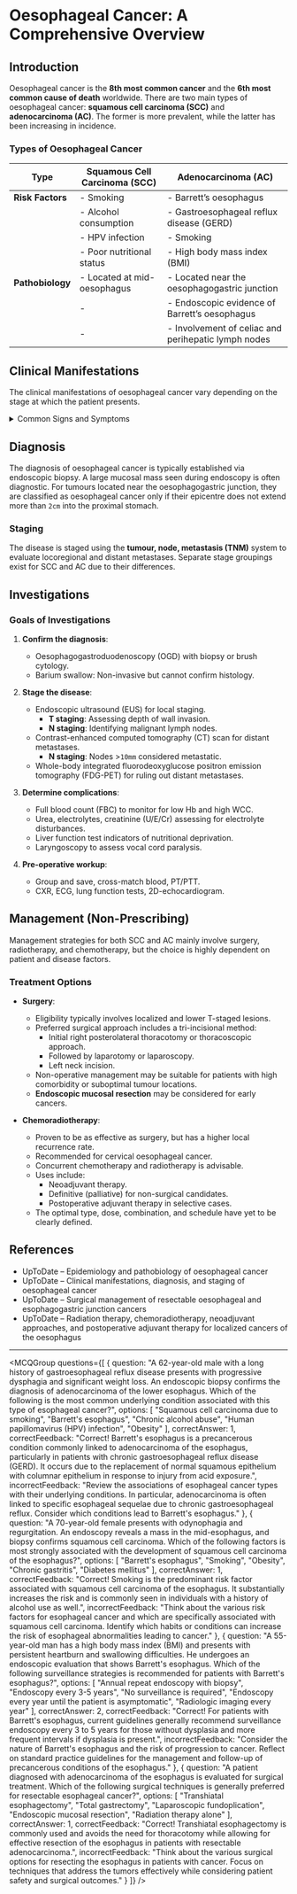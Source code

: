 
# Oesophageal Cancer: A Comprehensive Overview

## Introduction

Oesophageal cancer is the **8th most common cancer** and the **6th most common cause of death** worldwide. There are two main types of oesophageal cancer: **squamous cell carcinoma (SCC)** and **adenocarcinoma (AC)**. The former is more prevalent, while the latter has been increasing in incidence.

### Types of Oesophageal Cancer

| Type                                | Squamous Cell Carcinoma (SCC)                                  | Adenocarcinoma (AC)                       |
|-------------------------------------|---------------------------------------------------------------|-------------------------------------------|
| **Risk Factors**                    | - Smoking                                                    | - Barrett’s oesophagus                   |
|                                     | - Alcohol consumption                                        | - Gastroesophageal reflux disease (GERD) |
|                                     | - HPV infection                                              | - Smoking                                 |
|                                     | - Poor nutritional status                                    | - High body mass index (BMI)             |
| **Pathobiology**                   | - Located at mid-oesophagus                                  | - Located near the oesophagogastric junction |
|                                     | -                                                           | - Endoscopic evidence of Barrett’s oesophagus |
|                                     | -                                                           | - Involvement of celiac and perihepatic lymph nodes |

## Clinical Manifestations

The clinical manifestations of oesophageal cancer vary depending on the stage at which the patient presents.

<details>
<summary>Common Signs and Symptoms</summary>

- **Early Stage**: May be asymptomatic or exhibit mild, non-specific symptoms (e.g., reflux and indigestion).
- **Late Stage**:
  - **Dysphagia**: Progressive difficulty swallowing, more prominent with solid food than liquids.
  - **Weight Loss**: Significant unintentional weight loss.
  - **Regurgitation**: Backflow of undigested food.
  - **Anaemia**: May develop due to chronic blood loss.
  - **Odynophagia**: Painful swallowing, indicating more advanced disease.
  - **Local Complications**: 
    - Hoarseness from vocal cord invasion 
    - Respiratory symptoms from aspiration pneumonia due to tracheo-oesophageal fistula formation.
- **Systemic Symptoms**: 
  - Supraclavicular lymphadenopathy 
  - Symptoms of metastatic disease (to bone, liver, lung, and brain).

</details>

## Diagnosis

The diagnosis of oesophageal cancer is typically established via endoscopic biopsy. A large mucosal mass seen during endoscopy is often diagnostic. For tumours located near the oesophagogastric junction, they are classified as oesophageal cancer only if their epicentre does not extend more than `2cm` into the proximal stomach.

### Staging

The disease is staged using the **tumour, node, metastasis (TNM)** system to evaluate locoregional and distant metastases. Separate stage groupings exist for SCC and AC due to their differences.

## Investigations

### Goals of Investigations

1. **Confirm the diagnosis**: 
   - Oesophagogastroduodenoscopy (OGD) with biopsy or brush cytology.
   - Barium swallow: Non-invasive but cannot confirm histology.

2. **Stage the disease**:
   - Endoscopic ultrasound (EUS) for local staging.
     - **T staging**: Assessing depth of wall invasion.
     - **N staging**: Identifying malignant lymph nodes.
   - Contrast-enhanced computed tomography (CT) scan for distant metastases.
     - **N staging**: Nodes >`10mm` considered metastatic.
   - Whole-body integrated fluorodeoxyglucose positron emission tomography (FDG-PET) for ruling out distant metastases.

3. **Determine complications**:
   - Full blood count (FBC) to monitor for low Hb and high WCC.
   - Urea, electrolytes, creatinine (U/E/Cr) assessing for electrolyte disturbances.
   - Liver function test indicators of nutritional deprivation.
   - Laryngoscopy to assess vocal cord paralysis.

4. **Pre-operative workup**:
   - Group and save, cross-match blood, PT/PTT.
   - CXR, ECG, lung function tests, 2D-echocardiogram.

## Management (Non-Prescribing)

Management strategies for both SCC and AC mainly involve surgery, radiotherapy, and chemotherapy, but the choice is highly dependent on patient and disease factors.

### Treatment Options

- **Surgery**:
  - Eligibility typically involves localized and lower T-staged lesions.
  - Preferred surgical approach includes a tri-incisional method:
    - Initial right posterolateral thoracotomy or thoracoscopic approach.
    - Followed by laparotomy or laparoscopy.
    - Left neck incision.
  - Non-operative management may be suitable for patients with high comorbidity or suboptimal tumour locations.
  - **Endoscopic mucosal resection** may be considered for early cancers.

- **Chemoradiotherapy**:
  - Proven to be as effective as surgery, but has a higher local recurrence rate.
  - Recommended for cervical oesophageal cancer.
  - Concurrent chemotherapy and radiotherapy is advisable.
  - Uses include:
    - Neoadjuvant therapy.
    - Definitive (palliative) for non-surgical candidates.
    - Postoperative adjuvant therapy in selective cases.
  - The optimal type, dose, combination, and schedule have yet to be clearly defined.

## References

- UpToDate – Epidemiology and pathobiology of oesophageal cancer
- UpToDate – Clinical manifestations, diagnosis, and staging of oesophageal cancer
- UpToDate – Surgical management of resectable oesophageal and esophagogastric junction cancers
- UpToDate – Radiation therapy, chemoradiotherapy, neoadjuvant approaches, and postoperative adjuvant therapy for localized cancers of the oesophagus

---

<MCQGroup questions={[
  {
    question: "A 62-year-old male with a long history of gastroesophageal reflux disease presents with progressive dysphagia and significant weight loss. An endoscopic biopsy confirms the diagnosis of adenocarcinoma of the lower esophagus. Which of the following is the most common underlying condition associated with this type of esophageal cancer?",
    options: [
      "Squamous cell carcinoma due to smoking",
      "Barrett's esophagus",
      "Chronic alcohol abuse",
      "Human papillomavirus (HPV) infection",
      "Obesity"
    ],
    correctAnswer: 1,
    correctFeedback: "Correct! Barrett's esophagus is a precancerous condition commonly linked to adenocarcinoma of the esophagus, particularly in patients with chronic gastroesophageal reflux disease (GERD). It occurs due to the replacement of normal squamous epithelium with columnar epithelium in response to injury from acid exposure.",
    incorrectFeedback: "Review the associations of esophageal cancer types with their underlying conditions. In particular, adenocarcinoma is often linked to specific esophageal sequelae due to chronic gastroesophageal reflux. Consider which conditions lead to Barrett's esophagus."
  },
  {
    question: "A 70-year-old female presents with odynophagia and regurgitation. An endoscopy reveals a mass in the mid-esophagus, and biopsy confirms squamous cell carcinoma. Which of the following factors is most strongly associated with the development of squamous cell carcinoma of the esophagus?",
    options: [
      "Barrett's esophagus",
      "Smoking",
      "Obesity",
      "Chronic gastritis",
      "Diabetes mellitus"
    ],
    correctAnswer: 1,
    correctFeedback: "Correct! Smoking is the predominant risk factor associated with squamous cell carcinoma of the esophagus. It substantially increases the risk and is commonly seen in individuals with a history of alcohol use as well.",
    incorrectFeedback: "Think about the various risk factors for esophageal cancer and which are specifically associated with squamous cell carcinoma. Identify which habits or conditions can increase the risk of esophageal abnormalities leading to cancer."
  },
  {
    question: "A 55-year-old man has a high body mass index (BMI) and presents with persistent heartburn and swallowing difficulties. He undergoes an endoscopic evaluation that shows Barrett's esophagus. Which of the following surveillance strategies is recommended for patients with Barrett's esophagus?",
    options: [
      "Annual repeat endoscopy with biopsy",
      "Endoscopy every 3-5 years",
      "No surveillance is required",
      "Endoscopy every year until the patient is asymptomatic",
      "Radiologic imaging every year"
    ],
    correctAnswer: 2,
    correctFeedback: "Correct! For patients with Barrett's esophagus, current guidelines generally recommend surveillance endoscopy every 3 to 5 years for those without dysplasia and more frequent intervals if dysplasia is present.",
    incorrectFeedback: "Consider the nature of Barrett's esophagus and the risk of progression to cancer. Reflect on standard practice guidelines for the management and follow-up of precancerous conditions of the esophagus."
  },
  {
    question: "A patient diagnosed with adenocarcinoma of the esophagus is evaluated for surgical treatment. Which of the following surgical techniques is generally preferred for resectable esophageal cancer?",
    options: [
      "Transhiatal esophagectomy",
      "Total gastrectomy",
      "Laparoscopic fundoplication",
      "Endoscopic mucosal resection",
      "Radiation therapy alone"
    ],
    correctAnswer: 1,
    correctFeedback: "Correct! Transhiatal esophagectomy is commonly used and avoids the need for thoracotomy while allowing for effective resection of the esophagus in patients with resectable adenocarcinoma.",
    incorrectFeedback: "Think about the various surgical options for resecting the esophagus in patients with cancer. Focus on techniques that address the tumors effectively while considering patient safety and surgical outcomes."
  }
]} />